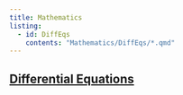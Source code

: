 ```yaml
---
title: Mathematics
listing:
  - id: DiffEqs
    contents: "Mathematics/DiffEqs/*.qmd"
---
```


## [Differential Equations](Mathematics/DiffEqs.qmd)

::: {#DiffEqs}
:::